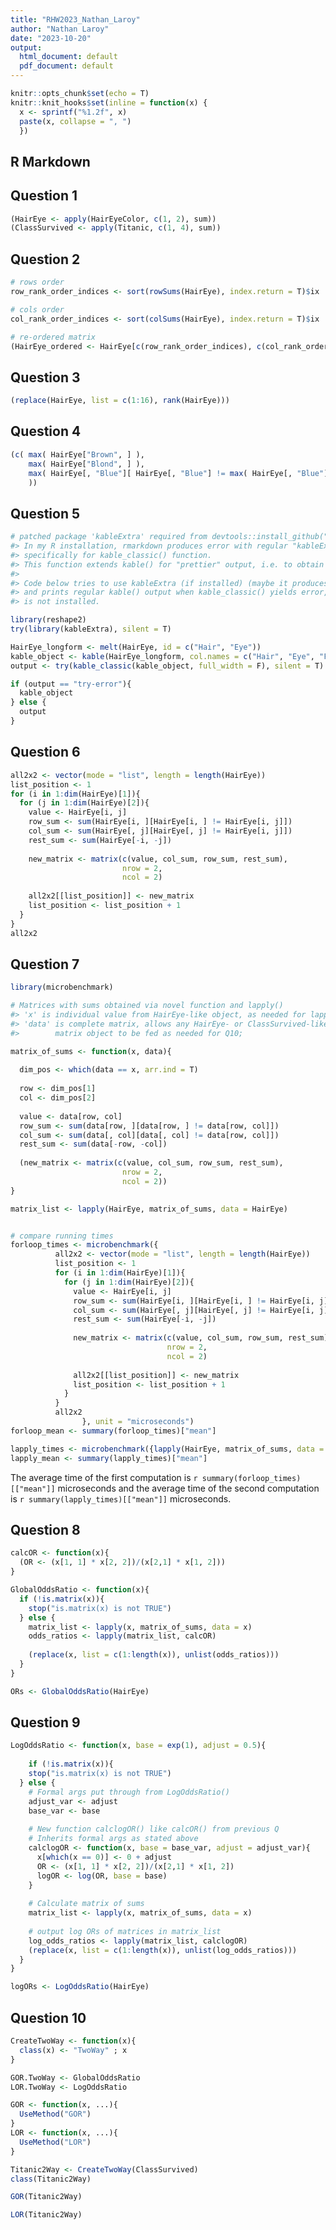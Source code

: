 ```yaml
---
title: "RHW2023_Nathan_Laroy"
author: "Nathan Laroy"
date: "2023-10-20"
output:
  html_document: default
  pdf_document: default
---
```


```r
knitr::opts_chunk$set(echo = T)
knitr::knit_hooks$set(inline = function(x) {
  x <- sprintf("%1.2f", x)
  paste(x, collapse = ", ")
  })
```

## R Markdown

## Question 1
```r
(HairEye <- apply(HairEyeColor, c(1, 2), sum))
(ClassSurvived <- apply(Titanic, c(1, 4), sum))
```

## Question 2
```r
# rows order
row_rank_order_indices <- sort(rowSums(HairEye), index.return = T)$ix

# cols order
col_rank_order_indices <- sort(colSums(HairEye), index.return = T)$ix

# re-ordered matrix
(HairEye_ordered <- HairEye[c(row_rank_order_indices), c(col_rank_order_indices)])
```

## Question 3
```r
(replace(HairEye, list = c(1:16), rank(HairEye)))
```

## Question 4
```r
(c( max( HairEye["Brown", ] ),
    max( HairEye["Blond", ] ), 
    max( HairEye[, "Blue"][ HairEye[, "Blue"] != max( HairEye[, "Blue"] ) ])
    ))
```

## Question 5
```r
# patched package 'kableExtra' required from devtools::install_github("kupietz/kableExtra")
#> In my R installation, rmarkdown produces error with regular "kableExtra" package when knitting, 
#> specifically for kable_classic() function.
#> This function extends kable() for "prettier" output, i.e. to obtain the one shown in assignment 5.
#> 
#> Code below tries to use kableExtra (if installed) (maybe it produces no error on other installations),
#> and prints regular kable() output when kable_classic() yields error, or when "kableExtra"
#> is not installed.

library(reshape2)
try(library(kableExtra), silent = T)

HairEye_longform <- melt(HairEye, id = c("Hair", "Eye"))
kable_object <- kable(HairEye_longform, col.names = c("Hair", "Eye", "Freq"), format = "html")
output <- try(kable_classic(kable_object, full_width = F), silent = T)

if (output == "try-error"){
  kable_object
} else {
  output
}

```

## Question 6
```r
all2x2 <- vector(mode = "list", length = length(HairEye))
list_position <- 1
for (i in 1:dim(HairEye)[1]){
  for (j in 1:dim(HairEye)[2]){
    value <- HairEye[i, j]
    row_sum <- sum(HairEye[i, ][HairEye[i, ] != HairEye[i, j]])
    col_sum <- sum(HairEye[, j][HairEye[, j] != HairEye[i, j]])
    rest_sum <- sum(HairEye[-i, -j])
    
    new_matrix <- matrix(c(value, col_sum, row_sum, rest_sum),
                         nrow = 2,
                         ncol = 2)
    
    all2x2[[list_position]] <- new_matrix
    list_position <- list_position + 1
  }
}
all2x2
```

## Question 7
```r
library(microbenchmark)

# Matrices with sums obtained via novel function and lapply()
#> 'x' is individual value from HairEye-like object, as needed for lapply();
#> 'data' is complete matrix, allows any HairEye- or ClassSurvived-like
#>        matrix object to be fed as needed for Q10;

matrix_of_sums <- function(x, data){
  
  dim_pos <- which(data == x, arr.ind = T)
  
  row <- dim_pos[1]
  col <- dim_pos[2]
  
  value <- data[row, col]
  row_sum <- sum(data[row, ][data[row, ] != data[row, col]])
  col_sum <- sum(data[, col][data[, col] != data[row, col]])
  rest_sum <- sum(data[-row, -col])
  
  (new_matrix <- matrix(c(value, col_sum, row_sum, rest_sum),
                         nrow = 2,
                         ncol = 2))
}

matrix_list <- lapply(HairEye, matrix_of_sums, data = HairEye)


# compare running times
forloop_times <- microbenchmark({
          all2x2 <- vector(mode = "list", length = length(HairEye))
          list_position <- 1
          for (i in 1:dim(HairEye)[1]){
            for (j in 1:dim(HairEye)[2]){
              value <- HairEye[i, j]
              row_sum <- sum(HairEye[i, ][HairEye[i, ] != HairEye[i, j]])
              col_sum <- sum(HairEye[, j][HairEye[, j] != HairEye[i, j]])
              rest_sum <- sum(HairEye[-i, -j])
              
              new_matrix <- matrix(c(value, col_sum, row_sum, rest_sum),
                                   nrow = 2,
                                   ncol = 2)
              
              all2x2[[list_position]] <- new_matrix
              list_position <- list_position + 1
            }
          }
          all2x2
                }, unit = "microseconds")
forloop_mean <- summary(forloop_times)["mean"]

lapply_times <- microbenchmark({lapply(HairEye, matrix_of_sums, data = HairEye)}, unit = "microseconds")
lapply_mean <- summary(lapply_times)["mean"]
```
The average time of the first computation is `r summary(forloop_times)[["mean"]]` microseconds and the average time of the second computation is `r summary(lapply_times)[["mean"]]` microseconds.

## Question 8
```r
calcOR <- function(x){
  (OR <- (x[1, 1] * x[2, 2])/(x[2,1] * x[1, 2]))
}

GlobalOddsRatio <- function(x){
  if (!is.matrix(x)){
    stop("is.matrix(x) is not TRUE")
  } else {
    matrix_list <- lapply(x, matrix_of_sums, data = x)
    odds_ratios <- lapply(matrix_list, calcOR)
    
    (replace(x, list = c(1:length(x)), unlist(odds_ratios)))
  }
}

ORs <- GlobalOddsRatio(HairEye)
```

## Question 9

```r
LogOddsRatio <- function(x, base = exp(1), adjust = 0.5){
  
    if (!is.matrix(x)){
    stop("is.matrix(x) is not TRUE")
  } else {
    # Formal args put through from LogOddsRatio()
    adjust_var <- adjust
    base_var <- base
    
    # New function calclogOR() like calcOR() from previous Q
    # Inherits formal args as stated above
    calclogOR <- function(x, base = base_var, adjust = adjust_var){
      x[which(x == 0)] <- 0 + adjust
      OR <- (x[1, 1] * x[2, 2])/(x[2,1] * x[1, 2])
      logOR <- log(OR, base = base)
    }
    
    # Calculate matrix of sums
    matrix_list <- lapply(x, matrix_of_sums, data = x)
    
    # output log ORs of matrices in matrix_list
    log_odds_ratios <- lapply(matrix_list, calclogOR)
    (replace(x, list = c(1:length(x)), unlist(log_odds_ratios)))
  }
}

logORs <- LogOddsRatio(HairEye)
```

## Question 10
```r
CreateTwoWay <- function(x){
  class(x) <- "TwoWay" ; x
}

GOR.TwoWay <- GlobalOddsRatio
LOR.TwoWay <- LogOddsRatio

GOR <- function(x, ...){
  UseMethod("GOR")
}
LOR <- function(x, ...){
  UseMethod("LOR")
}
```

```r
Titanic2Way <- CreateTwoWay(ClassSurvived)
class(Titanic2Way)
```

```r
GOR(Titanic2Way)
```

```r
LOR(Titanic2Way)
```